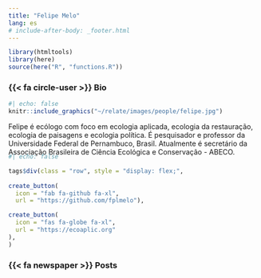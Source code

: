 ```yaml
---
title: "Felipe Melo"
lang: es
# include-after-body: _footer.html
---
```


```r
library(htmltools)
library(here)
source(here("R", "functions.R"))
```

### {{< fa circle-user >}} Bio 

:::{.bio-row}
:::{.bio-column-right}

```r
#| echo: false
knitr::include_graphics("~/relate/images/people/felipe.jpg")
```
:::

:::{.bio-column-left}
Felipe é ecólogo com foco em ecologia aplicada, ecologia da restauração, ecologia de paisagens e ecologia política. É pesquisador e professor da Universidade Federal de Pernambuco, Brasil. Atualmente é secretário da Associação Brasileira de Ciência Ecológica e Conservação - ABECO.
:::
:::

:::{.column-body style="margin-top:-20px;"}
```r
#| echo: false

tags$div(class = "row", style = "display: flex;",
         
create_button(
  icon = "fab fa-github fa-xl",
  url = "https://github.com/fplmelo"),

create_button(
  icon = "fas fa-globe fa-xl",
  url = "https://ecoaplic.org"
),
)
```
:::


### {{< fa newspaper >}} Posts 


